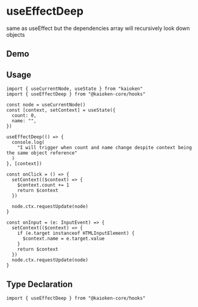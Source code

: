 
# useEffectDeep

same as useEffect but the dependencies array will recursively look down objects

## Demo

<UseEffectDeepExample />

## Usage

```tsx
import { useCurrentNode, useState } from "kaioken"
import { useEffectDeep } from "@kaioken-core/hooks"

const node = useCurrentNode()
const [context, setContext] = useState({
  count: 0,
  name: "",
})

useEffectDeep(() => {
  console.log(
    "I will trigger when count and name change despite context being the same object reference"
  )
}, [context])

const onClick = () => {
  setContext(($context) => {
    $context.count += 1
    return $context
  })

  node.ctx.requestUpdate(node)
}

const onInput = (e: InputEvent) => {
  setContext(($context) => {
    if (e.target instanceof HTMLInputElement) {
      $context.name = e.target.value
    }
    return $context
  })
  node.ctx.requestUpdate(node)
}
```

## Type Declaration

```tsx twoslash
import { useEffectDeep } from "@kaioken-core/hooks"
```
